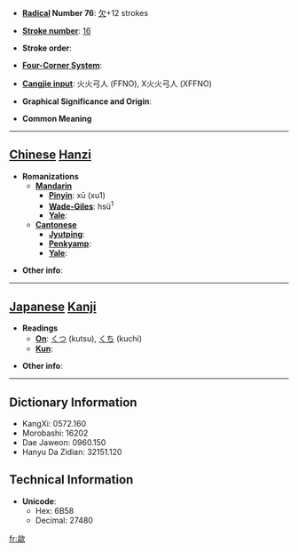 * '''[[Wiktionary:Chinese radical index| Radical]] Number 76''': [[Wiktionary:Chinese radical index 欠|欠]]+12 strokes

* '''[[Wiktionary:Chinese total strokes index|Stroke number]]''': [[Wiktionary:Chinese total strokes index 16|16]]

* '''Stroke order''': 

* '''[[Wiktionary:Chinese four corner index|Four-Corner System]]''': 

* '''[[Wiktionary:Chinese Cangjie index|Cangjie input]]''': 火火弓人 (FFNO), X火火弓人 (XFFNO)

* '''Graphical Significance and Origin''': 

* '''Common Meaning'''

----

== [[Chinese]] [[Hanzi]] ==

* '''Romanizations'''
** '''[[Mandarin]]'''
*** '''[[Pinyin]]''': xū (xu1)
*** '''[[Wade-Giles]]''': hsü<sup>1</sup>
*** '''[[Yale]]''': 
** '''[[Cantonese]]'''
*** '''[[Jyutping]]''':
*** '''[[Penkyamp]]''': 
*** '''[[Yale]]''': 

* '''Other info''': 

----

== [[Japanese]] [[Kanji]] ==

* '''Readings'''
** '''[[On]]''': [[くつ]] (kutsu), [[くち]] (kuchi)
** '''[[Kun]]''': 

* '''Other info''':  

----

== Dictionary Information ==

* KangXi: 0572.160
* Morobashi: 16202
* Dae Jaweon: 0960.150
* Hanyu Da Zidian: 32151.120

== Technical Information ==

* '''Unicode''':
** Hex: 6B58
** Decimal: 27480

[[fr:歘]]